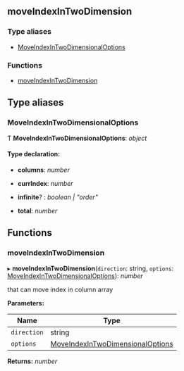 <!-- This file generate automatically, should not modify that directly -->


<Meta title="API Reference/Hooks/moveIndexInTwoDimension" />

## moveIndexInTwoDimension

### Type aliases

- [MoveIndexInTwoDimensionalOptions](#moveindexintwodimensionaloptions)

### Functions

- [moveIndexInTwoDimension](#moveindexintwodimension)

## Type aliases

### MoveIndexInTwoDimensionalOptions

Ƭ **MoveIndexInTwoDimensionalOptions**: _object_

#### Type declaration:

- **columns**: _number_

- **currIndex**: _number_

- **infinite**? : _boolean | "order"_

- **total**: _number_

## Functions

### moveIndexInTwoDimension

▸ **moveIndexInTwoDimension**(`direction`: string, `options`: [MoveIndexInTwoDimensionalOptions](#moveindexintwodimensionaloptions)): _number_

that can move index in column array

**Parameters:**

| Name        | Type                                                                  |
| ----------- | --------------------------------------------------------------------- |
| `direction` | string                                                                |
| `options`   | [MoveIndexInTwoDimensionalOptions](#moveindexintwodimensionaloptions) |

**Returns:** _number_
